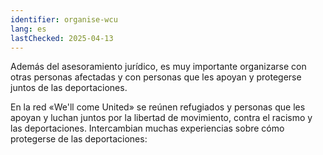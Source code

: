 ```yaml
---
identifier: organise-wcu
lang: es
lastChecked: 2025-04-13
---
```



Además del asesoramiento jurídico, es muy importante organizarse con otras personas afectadas y con personas que les apoyan y protegerse juntos de las deportaciones.

En la red «We'll come United» se reúnen refugiados y personas que les apoyan y luchan juntos por la libertad de movimiento, contra el racismo y las deportaciones. Intercambian muchas experiencias sobre cómo protegerse de las deportaciones:

<Address identifier="wcu" />

